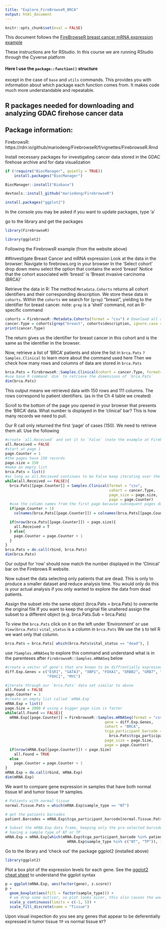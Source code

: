 ```yaml
---
title: "Explore_FireBrowseR_BRCA"
output: html_document
---
```

```r
knitr::opts_chunk$set(eval = FALSE)
```
This document follows the [FireBrowseR breast cancer mRNA expression example](https://rdrr.io/github/mariodeng/FirebrowseR/f/vignettes/FirebrowseR.Rmd#:~:text=Example%2C%20Breast%20Cancer%20mRNA%20expression)

These instructions are for RStudio. 
In this course we are running RStudio through the Cyverse platform


#### Here I use the `package::function()` structure  
except in the case of `base` and `utils` commands. This provides you with information about which package each function comes from. It makes code much more understandable and repeatable.

## R packages needed for downloading and analyzing GDAC firehose cancer data
## Package information:

FirebrowsR: https://rdrr.io/github/mariodeng/FirebrowseR/f/vignettes/FirebrowseR.Rmd

Install necessary packages for investigating cancer data stored in the GDAC firehose archive and for data visualization
```r
if (!require("BiocManager", quietly = TRUE))
    install.packages("BiocManager")

BiocManager::install("Biobase")

devtools::install_github("mariodeng/FirebrowseR")

install.packages("ggplot2")
```
In the console you may be asked if you want to update packages, type 'a'

go to the library and get the packages
```r
library(FirebrowseR)

library(ggplot2)
```

Following the FirebrowsR example (from the website above)

##Investigate Breast Cancer and mRNA expression
Look at the data in the browser:
Navigate to firebrows.org in your browser
In the 'Select cohort' drop down menu select the option that contains the word 'breast'
Notice that the cohort associated with 'breast' is 'Breast invasive carcinoma (BRCA)'

Retrieve the data in R:
The method `Metadata.Cohorts` returns all cohort identifiers and their corresponding description. We store these data in `cohorts`. 
Within the `cohorts` we search for (`grep`) "breast", yielding to the identifier for breast cancer.
note: `grep` is a 'shell' command, not an R-specific command
```r
cohorts = FirebrowsR::Metadata.Cohorts(format = "csv") # Download all available cohorts
cancer.Type = cohorts[grep("breast", cohorts$description, ignore.case = T), 1]
print(cancer.Type)
```

The return gives us the identifier for breast cancer in this cohort and is the same as the identifier in the browser.

Now, retrieve a list of 'BRCA' patients and store the list in `brca.Pats`
`?Samples.Clinical` to learn more about the command used here
Then we check how many rows and columns of data are stored in `brca.Pats`
```r
brca.Pats = FirebrowseR::Samples.Clinical(cohort = cancer.Type, format="tsv")
#use base R command `dim` to retrieve the dimensions of `brca.Pats`
dim(brca.Pats)
```
This output means we retrieved data with 150 rows and 111 columns. The rows correspond to patient identifiers. (as in the Ch 4 table we created)

Scroll to the bottom of the page you opened in your browser that presents the 'BRCA' data. 
What number is displayed in the 'clinical' bar? This is how many records we need to pull.

Our R call only returned the first 'page' of cases (150). We need to retrieve them all. 
Use the following
```r
#create `all.Received` and set it to `False` (note the example at Firebrowse R uses the `F` shorthand, we will speall it out to ensure clarity)
all.Received = FALSE
#start at page 1
page.Counter = 1
#the pages have 150 records
page.size = 150
#make an empty list
brca.Pats = list()
#as long as all.Recieved continues to be False keep iterating over the pages and storing the results in the brca.Pats list
while(all.Received == FALSE){
  brca.Pats[[page.Counter]] = Samples.Clinical(format = "csv",
                                               cohort = cancer.Type,
                                               page_size = page.size,
                                               page = page.Counter)
  #use the column names from the first page because subsequent pages don't have col names
  if(page.Counter > 1)
    colnames(brca.Pats[[page.Counter]]) = colnames(brca.Pats[[page.Counter-1]])

  if(nrow(brca.Pats[[page.Counter]]) < page.size){
    all.Received = T
  } else{
    page.Counter = page.Counter + 1
  }
}
brca.Pats = do.call(rbind, brca.Pats)
dim(brca.Pats)
```
Our output for 'row' should now match the number displayed in the 'Clinical' bar on the Firebrows R website. 

Now subset the data selecting only patients that are dead. This is only to produce a smaller dataset and reduce analysis time. You would only do this is your actual analysis if you only wanted to explore the data from dead patients. 

Assign the subset into the same object (brca.Pats = brca.Pats) to overwrite the original file If you want to keep the original file unaltered assign the subset to a different object (e.g. brca.Pats.Sub = brca.Pats)

To view the `brca.Pats` click on it on the left under 'Environment' or use `View(brca.Pats)`
`vital_status` is a column in `brca.Pats` We use the `$` to tell R we want only that column. 
```r
brca.Pats = brca.Pats[ which(brca.Pats$vital_status == "dead"), ]
```

use `?Samples.mRNASeq` to explore this command and understand what is in the parenteses after `FirebrowseR::Samples.mRNASeq` below
```r
#create a vector of gene's that are known to be diffrentially expressed in breast cancer
diff.Exp.Genes = c("ESR1", "GATA3", "XBP1", "FOXA1", "ERBB2", "GRB7", "EGFR",
                   "FOXC1", "MYC")

#iterate through our `brca.Pats` data set similar to above
all.Found = FALSE
page.Counter = 1
#create an empty list called `mRNA.Exp`
mRNA.Exp = list()
page.Size = 2000 # using a bigger page size is faster
while(all.Found == FALSE){
  mRNA.Exp[[page.Counter]] = FirebrowseR::Samples.mRNASeq(format = "csv",
                                             gene = diff.Exp.Genes,
                                             cohort = "BRCA",
                                             tcga_participant_barcode =
                                               brca.Pats$tcga_participant_barcode,
                                             page_size = page.Size,
                                             page = page.Counter)
  if(nrow(mRNA.Exp[[page.Counter]]) < page.Size)
    all.Found = TRUE
  else
    page.Counter = page.Counter + 1
}
mRNA.Exp = do.call(rbind, mRNA.Exp)
dim(mRNA.Exp)
```

We want to compare gene expression in samples that have both normal tissue `NT` and tumor tissue `TP` samples. 
```r
# Patients with normal tissue
normal.Tissue.Pats = which(mRNA.Exp$sample_type == "NT")

# get the patients barcodes
patient.Barcodes = mRNA.Exp$tcga_participant_barcode[normal.Tissue.Pats]

# Subset the mRNA.Exp data frame, keeping only the pre-selected barcodes AND
# having a sample type of NT or TP
mRNA.Exp = mRNA.Exp[which(mRNA.Exp$tcga_participant_barcode %in% patient.Barcodes &
                            mRNA.Exp$sample_type %in% c("NT", "TP")), ]
```

Go to the library and 'check out' the package ggplot2 (installed above)

```r
library(ggplot2)
```

Plot a box plot of the expression levels for each gene.
See the [ggplot2 cheat sheet](https://www.rstudio.com/resources/cheatsheets/) to understand the ggplot syntax
```r
p = ggplot(mRNA.Exp, aes(factor(gene), z.score))
p +
  geom_boxplot(aes(fill = factor(sample_type))) +
  # we drop some outlier, so plot looks nicer, this also causes the warning
  scale_y_continuous(limits = c(-1, 5)) +
  scale_fill_discrete(name = "Tissue")
```
Upon visual inspection do you see any genes that appear to be deferentially expressed in tumor tissue `TP` vs normal tissue `NT`? 

